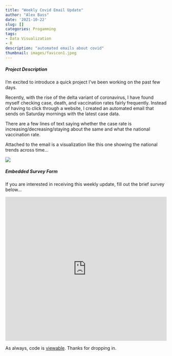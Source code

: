 ```yaml
---
title: "Weekly Covid Email Update"
author: "Alex Bass"
date: '2021-10-22'
slug: []
categories: Progamming
tags:
- Data Visualization
- R
description: "automated emails about covid"
thumbnail: images/favicon1.jpeg
---
```


##### Project Description

I'm excited to introduce a quick project I've been working on the past few days.

Recently, with the rise of the delta variant of coronavirus, I have found myself checking case, death, and vaccination rates fairly frequently. Instead of having to click through a website, I created an automated email that sends on Saturday mornings with the latest case data.

There are a few lines of text saying whether the case rate is increasing/decreasing/staying about the same and what the national vaccination rate. 

Attached to the email is a visualization like this one showing the national trends across time...

![](/./about_files/national_av.png#center)

##### Embedded Survey Form

If you are interested in receiving this weekly update, fill out the brief survey below...

<iframe src="https://docs.google.com/forms/d/e/1FAIpQLSc2RE0SgPTwCOat_6BrRyvRITN_94wIIfwn1f0cD_iexZYXlw/viewform?embedded=true" width="100%" height="450" frameborder="0" marginheight="0" marginwidth="0">Loading…</iframe>

As always, code is [viewable](https://github.com/acbass49/covid_email_update). Thanks for dropping in. 
